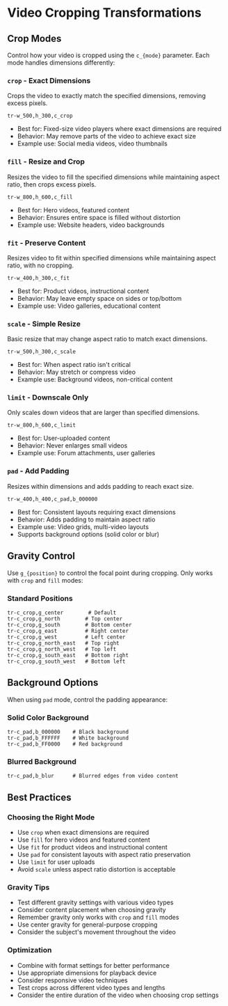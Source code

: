 # Video Cropping Transformations

## Crop Modes

Control how your video is cropped using the `c_{mode}` parameter. Each mode handles dimensions differently:

### `crop` - Exact Dimensions

Crops the video to exactly match the specified dimensions, removing excess pixels.

```
tr-w_500,h_300,c_crop
```

- Best for: Fixed-size video players where exact dimensions are required
- Behavior: May remove parts of the video to achieve exact size
- Example use: Social media videos, video thumbnails

### `fill` - Resize and Crop

Resizes the video to fill the specified dimensions while maintaining aspect ratio, then crops excess pixels.

```
tr-w_800,h_600,c_fill
```

- Best for: Hero videos, featured content
- Behavior: Ensures entire space is filled without distortion
- Example use: Website headers, video backgrounds

### `fit` - Preserve Content

Resizes video to fit within specified dimensions while maintaining aspect ratio, with no cropping.

```
tr-w_400,h_300,c_fit
```

- Best for: Product videos, instructional content
- Behavior: May leave empty space on sides or top/bottom
- Example use: Video galleries, educational content

### `scale` - Simple Resize

Basic resize that may change aspect ratio to match exact dimensions.

```
tr-w_500,h_300,c_scale
```

- Best for: When aspect ratio isn't critical
- Behavior: May stretch or compress video
- Example use: Background videos, non-critical content

### `limit` - Downscale Only

Only scales down videos that are larger than specified dimensions.

```
tr-w_800,h_600,c_limit
```

- Best for: User-uploaded content
- Behavior: Never enlarges small videos
- Example use: Forum attachments, user galleries

### `pad` - Add Padding

Resizes within dimensions and adds padding to reach exact size.

```
tr-w_400,h_400,c_pad,b_000000
```

- Best for: Consistent layouts requiring exact dimensions
- Behavior: Adds padding to maintain aspect ratio
- Example use: Video grids, multi-video layouts
- Supports background options (solid color or blur)

## Gravity Control

Use `g_{position}` to control the focal point during cropping. Only works with `crop` and `fill` modes:

### Standard Positions

```
tr-c_crop,g_center        # Default
tr-c_crop,g_north        # Top center
tr-c_crop,g_south        # Bottom center
tr-c_crop,g_east         # Right center
tr-c_crop,g_west         # Left center
tr-c_crop,g_north_east   # Top right
tr-c_crop,g_north_west   # Top left
tr-c_crop,g_south_east   # Bottom right
tr-c_crop,g_south_west   # Bottom left
```

## Background Options

When using `pad` mode, control the padding appearance:

### Solid Color Background

```
tr-c_pad,b_000000    # Black background
tr-c_pad,b_FFFFFF    # White background
tr-c_pad,b_FF0000    # Red background
```

### Blurred Background

```
tr-c_pad,b_blur      # Blurred edges from video content
```

## Best Practices

### Choosing the Right Mode

- Use `crop` when exact dimensions are required
- Use `fill` for hero videos and featured content
- Use `fit` for product videos and instructional content
- Use `pad` for consistent layouts with aspect ratio preservation
- Use `limit` for user uploads
- Avoid `scale` unless aspect ratio distortion is acceptable

### Gravity Tips

- Test different gravity settings with various video types
- Consider content placement when choosing gravity
- Remember gravity only works with `crop` and `fill` modes
- Use center gravity for general-purpose cropping
- Consider the subject's movement throughout the video

### Optimization

- Combine with format settings for better performance
- Use appropriate dimensions for playback device
- Consider responsive video techniques
- Test crops across different video types and lengths
- Consider the entire duration of the video when choosing crop settings
